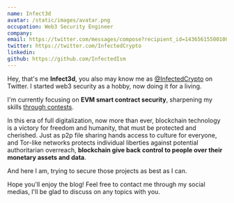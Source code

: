 ```yaml
---
name: Infect3d
avatar: /static/images/avatar.png
occupation: Web3 Security Engineer
company:
email: https://twitter.com/messages/compose?recipient_id=1436561550010093574
twitter: https://twitter.com/InfectedCrypto
linkedin:
github: https://github.com/InfectedIsm
---
```


Hey, that's me **Infect3d**, you also may know me as [@InfectedCrypto](https://twitter.com/InfectedCrypto) on Twitter.
I started web3 security as a hobby, now doing it for a living.

I'm currently focusing on **EVM smart contract security**, sharpening my skills [through contests](https://github.com/InfectedIsm/Reports-Portfolio).

In this era of full digitalization, now more than ever, blockchain technology is a victory for freedom
and humanity, that must be protected and cherished.
Just as p2p file sharing hands access to culture for everyone, and Tor-like networks protects
individual liberties against potential authoritarian overreach, **blockchain give back control to people over their monetary assets and data**.

And here I am, trying to secure those projects as best as I can.

Hope you'll enjoy the blog! Feel free to contact me through my social medias, I'll be glad to discuss on any topics with you.
